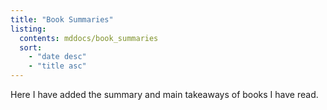 ```yaml
---
title: "Book Summaries"
listing:
  contents: mddocs/book_summaries
  sort:
    - "date desc"
    - "title asc"
---
```


Here I have added the summary and main takeaways of books I have read.